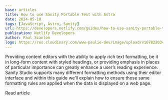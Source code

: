 ```yaml
---
base: articles
title: How to use Sanity Portable Text with Astro
date: 2024-05-10
tags: [JavaScript, Astro, Sanity]
url: https://developers.netlify.com/guides/how-to-use-sanity-portable-text-with-astro/
publication: Netlify Developers
author: Paul Scanlon
logo: https://res.cloudinary.com/www-paulie-dev/image/upload/v1678220344/paulie.dev/Logos/netlify-logo_joepbr.png
---
```


Providing content editors with the ability to apply rich text formatting, be it in long-form content with styled headings, or providing emphasis in places of particular importance can greatly enhance a user’s reading experience. Sanity Studio supports many different formatting methods using their editor interface and within this guide we’ll explain how to ensure those same formatting rules are applied when the data is displayed on a web page.

<CtaExternal href='https://developers.netlify.com/guides/how-to-use-sanity-portable-text-with-astro/'>
  Read article
</CtaExternal>
